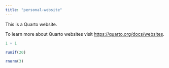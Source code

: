 ```yaml
---
title: "personal-website"
---
```


This is a Quarto website.

To learn more about Quarto websites visit <https://quarto.org/docs/websites>.

```r
1 + 1
```

```r
runif(20)
```
```r
rnorm(3)
```

